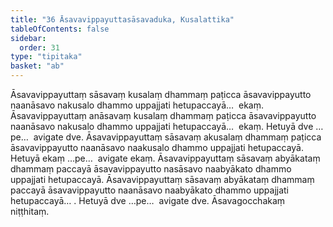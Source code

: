 ```yaml
---
title: "36 Āsavavippayuttasāsavaduka, Kusalattika"
tableOfContents: false
sidebar:
  order: 31
type: "tipitaka"
basket: "ab"
---
```



<DynamicBreadcrumb />

<Division number="45">

<Paragraph number="132">
Āsavavippayuttaṃ sāsavaṃ kusalaṃ dhammaṃ paṭicca āsavavippayutto naanāsavo nakusalo dhammo uppajjati hetupaccayā…  ekaṃ.
</Paragraph>

<Paragraph number="133">
Āsavavippayuttaṃ anāsavaṃ kusalaṃ dhammaṃ paṭicca āsavavippayutto naanāsavo nakusalo dhammo uppajjati hetupaccayā…  ekaṃ. Hetuyā dve …pe…  avigate dve.
</Paragraph>

<Paragraph number="134">
Āsavavippayuttaṃ sāsavaṃ akusalaṃ dhammaṃ paṭicca āsavavippayutto naanāsavo naakusalo dhammo uppajjati hetupaccayā. Hetuyā ekaṃ …pe…  avigate ekaṃ.
</Paragraph>

<Paragraph number="135">
Āsavavippayuttaṃ sāsavaṃ abyākataṃ dhammaṃ paccayā āsavavippayutto nasāsavo naabyākato dhammo uppajjati hetupaccayā. Āsavavippayuttaṃ sāsavaṃ abyākataṃ dhammaṃ paccayā āsavavippayutto naanāsavo naabyākato dhammo uppajjati hetupaccayā… . Hetuyā dve …pe…  avigate dve.

</Paragraph>
</Division>

<Paragraph number="136" type="center">
Āsavagocchakaṃ niṭṭhitaṃ.
</Paragraph>